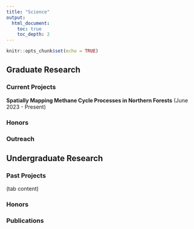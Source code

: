 ---
title: "Science"
output: 
  html_document:
    toc: true
    toc_depth: 2
---

```{r setup, include=FALSE}
knitr::opts_chunk$set(echo = TRUE)
```

## Graduate Research {.tabset}

### Current Projects

**Spatially Mapping Methane Cycle Processes in Northern Forests** (June 2023 - Present)

### Honors

### Outreach


## Undergraduate Research {.tabset}

### Past Projects

(tab content)

### Honors

### Publications


